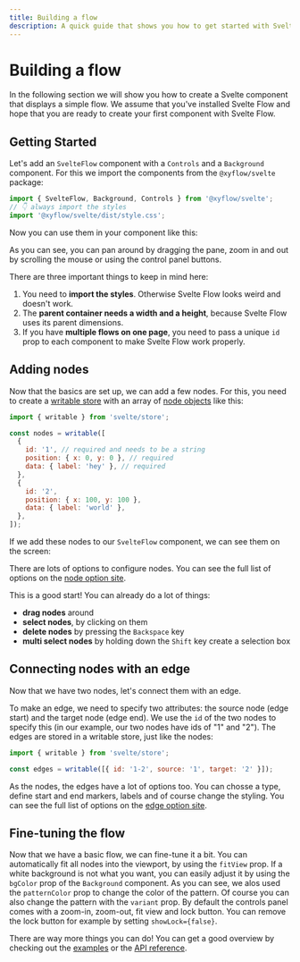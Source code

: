 ```yaml
---
title: Building a flow
description: A quick guide that shows you how to get started with Svelte Flow
---
```


# Building a flow


In the following section we will show you how to create a Svelte component that displays a simple flow. We assume that you've installed Svelte Flow and hope that you are ready to create your first component with Svelte Flow.

## Getting Started

Let's add an `SvelteFlow` component with a `Controls` and a `Background` component. For this we import the components from the `@xyflow/svelte` package:

```js
import { SvelteFlow, Background, Controls } from '@xyflow/svelte';
// 👇 always import the styles
import '@xyflow/svelte/dist/style.css';
```

Now you can use them in your component like this:

<ExampleViewer codePath="guides/getting-started/a" editorHeight={400} />

As you can see, you can pan around by dragging the pane, zoom in and out by scrolling the mouse or using the control panel buttons.

There are three important things to keep in mind here:

1. You need to **import the styles**. Otherwise Svelte Flow looks weird and doesn't work.
2. The **parent container needs a width and a height**, because Svelte Flow uses its parent dimensions.
3. If you have **multiple flows on one page**, you need to pass a unique `id` prop to each component to make Svelte Flow work properly.

## Adding nodes

Now that the basics are set up, we can add a few nodes. For this, you need to create a [writable store](https://svelte.dev/docs/svelte-store#writable) with an array of [node objects](/api-reference/types/node) like this:

```js
import { writable } from 'svelte/store';

const nodes = writable([
  {
    id: '1', // required and needs to be a string
    position: { x: 0, y: 0 }, // required
    data: { label: 'hey' }, // required
  },
  {
    id: '2',
    position: { x: 100, y: 100 },
    data: { label: 'world' },
  },
]);
```

If we add these nodes to our `SvelteFlow` component, we can see them on the screen:

<ExampleViewer codePath="guides/getting-started/b" editorHeight={400} />

There are lots of options to configure nodes. You can see the full list of options on the [node option site](/api-reference/types/node).

This is a good start! You can already do a lot of things:

- **drag nodes** around
- **select nodes**, by clicking on them
- **delete nodes** by pressing the `Backspace` key
- **multi select nodes** by holding down the `Shift` key create a selection box

## Connecting nodes with an edge

Now that we have two nodes, let's connect them with an edge.

To make an edge, we need to specify two attributes: the source node (edge start) and the target node (edge end). We use the `id` of the two nodes to specify this (in our example, our two nodes have ids of "1" and "2"). The edges are stored in a writable store, just like the nodes:

```js
import { writable } from 'svelte/store';

const edges = writable([{ id: '1-2', source: '1', target: '2' }]);
```

<ExampleViewer codePath="guides/getting-started/c" editorHeight={400} />

As the nodes, the edges have a lot of options too. You can chosse a type, define start and end markers, labels and of course change the styling. You can see the full list of options on the [edge option site](/api-reference/types/edge).

## Fine-tuning the flow

Now that we have a basic flow, we can fine-tune it a bit. You can automatically fit all nodes into the viewport, by using the `fitView` prop. If a white background is not what you want, you can easily adjust it by using the `bgColor` prop of the `Background` component. As you can see, we alos used the `patternColor` prop to change the color of the pattern. Of course you can also change the pattern with the `variant` prop. By default the controls panel comes with a zoom-in, zoom-out, fit view and lock button. You can remove the lock button for example by setting `showLock={false}`.

<ExampleViewer codePath="guides/getting-started/d" editorHeight={400} />

There are way more things you can do! You can get a good overview by checking out the [examples](/examples) or the [API reference](/api-reference).
